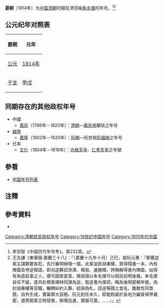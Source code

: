 {{Eranamebox|年号=晏朝
|起讫时间= 1814年
|政权= 后明
|帝王= [[朱毛俚|朱毛俚]]
|历时= 1年
|timeline= <timeline>
ImageSize  = width:200 height:50
PlotArea   = width:180 height:30 left:10 bottom:20
TimeAxis   = orientation:horizontal
DateFormat = yyyy
Period     = from:1644 till:1911
AlignBars  = early
ScaleMajor = increment:60 start:1644
Colors =
  id:canvas value:rgb(1,1,0.85)
BackgroundColors = canvas:canvas
PlotData =
  width:15 color:black
  bar:era from:start till:end
  bar:era from:1814 till:1814 color:red
</timeline>
|说明= <span style="color: red">晏朝</span>在'''清朝'''时期的位置。
}}
'''晏朝'''（1814年）为[[中国|中国]][[清朝|清朝]]时期反清领袖[[朱毛俚|朱毛俚]]的年号。<ref>李崇智《中国历代年号考》，第232頁。</ref><ref>王先謙《東華錄·嘉慶三十八》：「〔嘉慶十九年十月〕己巳，諭阮元奏：『拏獲逆案主謀夥要各犯，先行審明辦理一摺。此案逆匪胡秉耀，買得殘書一本，內有陣圖及悖逆俚語，即向逆夥邱添澤、楊易、盧勝輝，誇稱解得書內陣圖，如得有為首起事之人，便可圖取富貴，楊易隨以朱毛俚可以假託前明後裔。朱毛俚自任不疑，遂共赴積善禪林同謀為逆，取逆書內俚詞，稱為後明晏朝年號，偽封胡秉耀等官職，輾轉糾約入夥，給與偽札，該逆等踐土食毛，膽敢性同梟獍，自外生成，實屬罪大惡極。阮元到任未久，即能飭屬於各地方編查保甲嚴密，遂將鉅案立時發覺，辦理迅速，實屬可嘉。……』」</ref>

==公元纪年对照表==
{| class="wikitable"  style="text-align:center;"
!晏朝!!元年
|-
![[公元|公元]]
|[[1814年|1814年]]
|-
![[干支|干支]]
|[[甲戌|甲戌]]
|}

==同期存在的其他政权年号==
*中國
**[[嘉庆|嘉庆]]（1796年－1820年）：[[清朝|清朝]]—[[嘉庆帝|嘉庆帝]]顒琰之年号
*[[越南|越南]]
**[[嘉隆|嘉隆]]（1802年－1820年）：[[阮朝|阮朝]]—阮世祖[[阮福映|阮福映]]之年号
*日本
**[[文化_(年號)|文化]]（1804年－1818年）：[[光格天皇|光格天皇]]、[[仁孝天皇|仁孝天皇]]之年號

==參看==
*[[中国年号列表|中国年号列表]]

==注釋==
{{Reflist}}

==參考資料==
*{{Cite book| author =[[李崇智|李崇智]]| title =中國歷代年號考| edition = | url = |date=2004-12| publisher =中華書局| location = | ISBN =7101025129}}

{{清朝年号}}

[[Category:清朝民变政权年号|Category:清朝民变政权年号]]
[[Category:19世纪中国年号|Category:19世纪中国年号]]
[[Category:1810年代中国|Category:1810年代中国]]